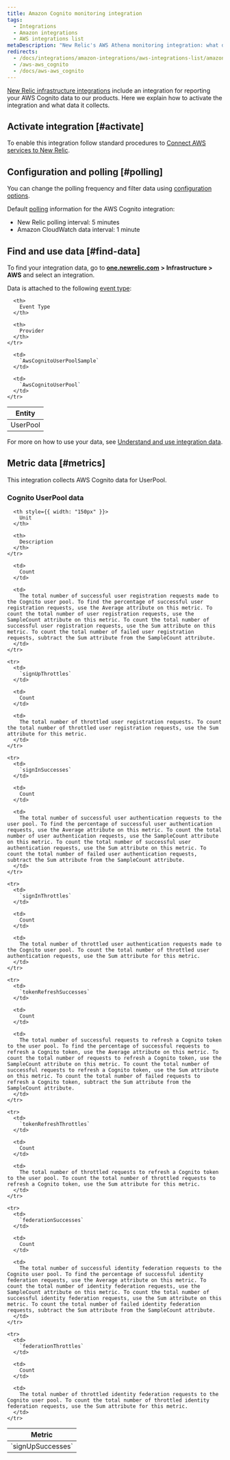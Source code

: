 ```yaml
---
title: Amazon Cognito monitoring integration
tags:
  - Integrations
  - Amazon integrations
  - AWS integrations list
metaDescription: "New Relic's AWS Athena monitoring integration: what data it reports, and how to enable it."
redirects:
  - /docs/integrations/amazon-integrations/aws-integrations-list/amazon-cognito-monitoring-integration
  - /aws-aws_cognito
  - /docs/aws-aws_cognito
---
```


[New Relic infrastructure integrations](/docs/infrastructure/integrations-getting-started/getting-started/introduction-infrastructure-integrations) include an integration for reporting your AWS Cognito data to our products. Here we explain how to activate the integration and what data it collects.

## Activate integration [#activate]

To enable this integration follow standard procedures to [Connect AWS services to New Relic](/docs/infrastructure/infrastructure-integrations/getting-started/connect-aws-integrations-infrastructure).

## Configuration and polling [#polling]

You can change the polling frequency and filter data using [configuration options](/docs/integrations/new-relic-integrations/getting-started/configure-polling-frequency-data-collection-cloud-integrations).

Default [polling](/docs/infrastructure/amazon-integrations/aws-integrations-list/aws-polling-intervals-infrastructure-integrations) information for the AWS Cognito integration:

* New Relic polling interval: 5 minutes
* Amazon CloudWatch data interval: 1 minute

## Find and use data [#find-data]

To find your integration data, go to [**one.newrelic.com**](http://one.newrelic.com) **> Infrastructure > AWS** and select an integration.

Data is attached to the following [event type](/docs/insights/use-insights-ui/getting-started/introduction-new-relic-insights#event-type):

<table>
  <thead>
    <tr>
      <th>
        Entity
      </th>

      <th>
        Event Type
      </th>

      <th>
        Provider
      </th>
    </tr>
  </thead>

  <tbody>
    <tr>
      <td>
        UserPool
      </td>

      <td>
        `AwsCognitoUserPoolSample`
      </td>

      <td>
        `AwsCognitoUserPool`
      </td>
    </tr>
  </tbody>
</table>

For more on how to use your data, see [Understand and use integration data](/docs/infrastructure/integrations/find-use-infrastructure-integration-data).

## Metric data [#metrics]

This integration collects AWS Cognito data for UserPool.

### Cognito UserPool data

<table>
  <thead>
    <tr>
      <th style={{ width: "275px" }}>
        Metric
      </th>

      <th style={{ width: "150px" }}>
        Unit
      </th>

      <th>
        Description
      </th>
    </tr>
  </thead>

  <tbody>
    <tr>
      <td>
        `signUpSuccesses`
      </td>

      <td>
        Count
      </td>

      <td>
        The total number of successful user registration requests made to the Cognito user pool. To find the percentage of successful user registration requests, use the Average attribute on this metric. To count the total number of user registration requests, use the SampleCount attribute on this metric. To count the total number of successful user registration requests, use the Sum attribute on this metric. To count the total number of failed user registration requests, subtract the Sum attribute from the SampleCount attribute.
      </td>
    </tr>

    <tr>
      <td>
        `signUpThrottles`
      </td>

      <td>
        Count
      </td>

      <td>
        The total number of throttled user registration requests. To count the total number of throttled user registration requests, use the Sum attribute for this metric.
      </td>
    </tr>

    <tr>
      <td>
        `signInSuccesses`
      </td>

      <td>
        Count
      </td>

      <td>
        The total number of successful user authentication requests to the user pool. To find the percentage of successful user authentication requests, use the Average attribute on this metric. To count the total number of user authentication requests, use the SampleCount attribute on this metric. To count the total number of successful user authentication requests, use the Sum attribute on this metric. To count the total number of failed user authentication requests, subtract the Sum attribute from the SampleCount attribute.
      </td>
    </tr>

    <tr>
      <td>
        `signInThrottles`
      </td>

      <td>
        Count
      </td>

      <td>
        The total number of throttled user authentication requests made to the Cognito user pool. To count the total number of throttled user authentication requests, use the Sum attribute for this metric.
      </td>
    </tr>

    <tr>
      <td>
        `tokenRefreshSuccesses`
      </td>

      <td>
        Count
      </td>

      <td>
        The total number of successful requests to refresh a Cognito token to the user pool. To find the percentage of successful requests to refresh a Cognito token, use the Average attribute on this metric. To count the total number of requests to refresh a Cognito token, use the SampleCount attribute on this metric. To count the total number of successful requests to refresh a Cognito token, use the Sum attribute on this metric. To count the total number of failed requests to refresh a Cognito token, subtract the Sum attribute from the SampleCount attribute.
      </td>
    </tr>

    <tr>
      <td>
        `tokenRefreshThrottles`
      </td>

      <td>
        Count
      </td>

      <td>
        The total number of throttled requests to refresh a Cognito token to the user pool. To count the total number of throttled requests to refresh a Cognito token, use the Sum attribute for this metric.
      </td>
    </tr>

    <tr>
      <td>
        `federationSuccesses`
      </td>

      <td>
        Count
      </td>

      <td>
        The total number of successful identity federation requests to the Cognito user pool. To find the percentage of successful identity federation requests, use the Average attribute on this metric. To count the total number of identity federation requests, use the SampleCount attribute on this metric. To count the total number of successful identity federation requests, use the Sum attribute on this metric. To count the total number of failed identity federation requests, subtract the Sum attribute from the SampleCount attribute.
      </td>
    </tr>

    <tr>
      <td>
        `federationThrottles`
      </td>

      <td>
        Count
      </td>

      <td>
        The total number of throttled identity federation requests to the Cognito user pool. To count the total number of throttled identity federation requests, use the Sum attribute for this metric.
      </td>
    </tr>
  </tbody>
</table>
